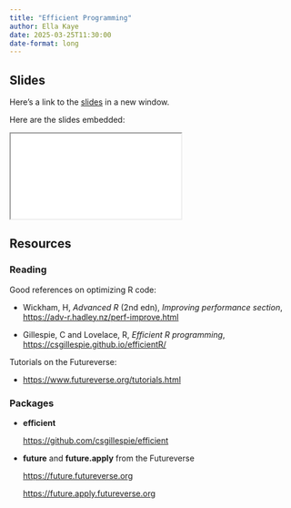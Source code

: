 ```yaml
---
title: "Efficient Programming"
author: Ella Kaye
date: 2025-03-25T11:30:00
date-format: long
---
```


## Slides

Here's a link to the [slides](/slides/05-efficient-programming/index.qmd){target="_blank"} in a new window. 

Here are the slides embedded:

<iframe class="slide-deck ar3x2" src="/slides/05-efficient-programming/index.html" title="05-efficient-programming slides">
</iframe>

## Resources

### Reading

Good references on optimizing R code:

- Wickham, H, _Advanced R_ (2nd edn), _Improving performance section_, <https://adv-r.hadley.nz/perf-improve.html>

- Gillespie, C and Lovelace, R, _Efficient R programming_, <https://csgillespie.github.io/efficientR/>

Tutorials on the Futureverse:

- <https://www.futureverse.org/tutorials.html>

### Packages

- **efficient**

  <https://github.com/csgillespie/efficient> 

- **future** and **future.apply** from the Futureverse

  <https://future.futureverse.org>
  
  <https://future.apply.futureverse.org>
